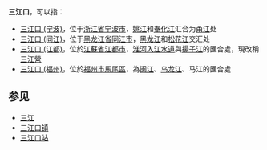 '''三江口'''，可以指：

* [[三江口_(宁波)|三江口 (宁波)]]，位于[[浙江省|浙江省]][[宁波市|宁波市]]，[[姚江|姚江]]和[[奉化江|奉化江]]汇合为[[甬江|甬江]]处
* [[三江口_(同江)|三江口 (同江)]]，位于[[黑龙江省|黑龙江省]][[同江市|同江市]]，[[黑龙江|黑龙江]]和[[松花江|松花江]]交汇处
* [[三江口_(江都)|三江口 (江都)]]，位於[[江蘇省|江蘇省]][[江都市|江都市]]，[[淮河入江水道|淮河入江水道]]與[[揚子江|揚子江]]的匯合處，現改稱[[三江營|三江營]]
* [[三江口_(福州)|三江口 (福州)]]，位於[[福州市|福州市]][[馬尾區|馬尾區]]，為[[闽江|闽江]]、[[乌龙江|乌龙江]]、马江的匯合處

==参见==
* [[三江|三江]]
* [[三江口镇|三江口镇]]
* [[三江口站|三江口站]]


{{disambig|cat=三字地名消歧义}}